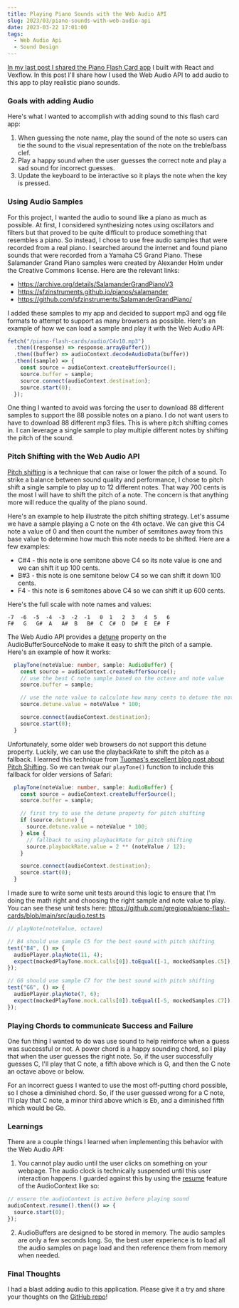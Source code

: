 ```yaml
---
title: Playing Piano Sounds with the Web Audio API
slug: 2023/03/piano-sounds-with-web-audio-api
date: 2023-03-22 17:01:00
tags:
  - Web Audio Api
  - Sound Design
---
```



[In my last post I shared the Piano Flash Card app](/2023/01/piano-flash-cards-react-app) I built with React and Vexflow. In this post I'll share how I used the Web Audio API to add audio to this app to play realistic piano sounds.

<DemoButtonGroup
  downloadLink="https://github.com/gregjopa/piano-flash-cards"
  downloadText="Source code"
  demoLink="https://www.gregjopa.com/piano-flash-cards/"
  demoText="Play the game"
/>

### Goals with adding Audio

Here's what I wanted to accomplish with adding sound to this flash card app:

1. When guessing the note name, play the sound of the note so users can tie the sound to the visual representation of the note on the treble/bass clef.
2. Play a happy sound when the user guesses the correct note and play a sad sound for incorrect guesses.
3. Update the keyboard to be interactive so it plays the note when the key is pressed.

### Using Audio Samples

For this project, I wanted the audio to sound like a piano as much as possible. At first, I considered synthesizing notes using oscillators and filters but that proved to be quite difficult to produce something that resembles a piano. So instead, I chose to use free audio samples that were recorded from a real piano.
I searched around the internet and found piano sounds that were recorded from a Yamaha C5 Grand Piano. These Salamander Grand Piano samples were created by Alexander Holm under the Creative Commons license. Here are the relevant links:

- https://archive.org/details/SalamanderGrandPianoV3
- https://sfzinstruments.github.io/pianos/salamander
- https://github.com/sfzinstruments/SalamanderGrandPiano/

I added these samples to my app and decided to support mp3 and ogg file formats to attempt to support as many browsers as possible. Here's an example of how we can load a sample and play it with the Web Audio API:

```js
fetch("/piano-flash-cards/audio/C4v10.mp3")
  .then((response) => response.arrayBuffer())
  .then((buffer) => audioContext.decodeAudioData(buffer))
  .then((sample) => {
    const source = audioContext.createBufferSource();
    source.buffer = sample;
    source.connect(audioContext.destination);
    source.start(0);
  });
```

One thing I wanted to avoid was forcing the user to download 88 different samples to support the 88 possible notes on a piano. I do not want users to have to download 88 different mp3 files. This is where pitch shifting comes in. I can leverage a single sample to play multiple different notes by shifting the pitch of the sound.

### Pitch Shifting with the Web Audio API

[Pitch shifting](https://en.wikipedia.org/wiki/Pitch_shift) is a technique that can raise or lower the pitch of a sound. To strike a balance between sound quality and performance, I chose to pitch shift a single sample to play up to 12 different notes. That way 700 cents is the most I will have to shift the pitch of a note. The concern is that anything more will reduce the quality of the piano sound.

Here's an example to help illustrate the pitch shifting strategy. Let's assume we have a sample playing a C note on the 4th octave. We can give this C4 note a value of 0 and then count the number of semitones away from this base value to determine how much this note needs to be shifted. Here are a few examples:

- C#4 - this note is one semitone above C4 so its note value is one and we can shift it up 100 cents.
- B#3 - this note is one semitone below C4 so we can shift it down 100 cents.
- F4 - this note is 6 semitones above C4 so we can shift it up 600 cents.

Here's the full scale with note names and values:

```
-7  -6  -5  -4  -3  -2  -1   0  1   2  3   4  5   6
F#   G   G#  A   A#  B   B#  C  C#  D  D#  E  E#  F
```

The Web Audio API provides a [detune](https://developer.mozilla.org/en-US/docs/Web/API/AudioBufferSourceNode/detune) property on the AudioBufferSourceNode to make it easy to shift the pitch of a sample. Here's an example of how it works:

```ts
  playTone(noteValue: number, sample: AudioBuffer) {
    const source = audioContext.createBufferSource();
    // use the best C note sample based on the octave and note value
    source.buffer = sample;

    // use the note value to calculate how many cents to detune the note
    source.detune.value = noteValue * 100;

    source.connect(audioContext.destination);
    source.start(0);
  }
```

Unfortunately, some older web browsers do not support this detune property. Luckily, we can use the playbackRate to shift the pitch as a fallback. I learned this technique from [Tuomas's excellent blog post about Pitch Shifting](https://zpl.fi/pitch-shifting-in-web-audio-api/). So we can tweak our `playTone()` function to include this fallback for older versions of Safari:

```ts
  playTone(noteValue: number, sample: AudioBuffer) {
    const source = audioContext.createBufferSource();
    source.buffer = sample;

    // first try to use the detune property for pitch shifting
    if (source.detune) {
      source.detune.value = noteValue * 100;
    } else {
      // fallback to using playbackRate for pitch shifting
      source.playbackRate.value = 2 ** (noteValue / 12);
    }

    source.connect(audioContext.destination);
    source.start(0);
  }
```

I made sure to write some unit tests around this logic to ensure that I'm doing the math right and choosing the right sample and note value to play. You can see these unit tests here: https://github.com/gregjopa/piano-flash-cards/blob/main/src/audio.test.ts

```ts
// playNote(noteValue, octave)

// B4 should use sample C5 for the best sound with pitch shifting
test("B4", () => {
  audioPlayer.playNote(11, 4);
  expect(mockedPlayTone.mock.calls[0]).toEqual([-1, mockedSamples.C5]);
});

// G6 should use sample C7 for the best sound with pitch shifting
test("G6", () => {
  audioPlayer.playNote(7, 6);
  expect(mockedPlayTone.mock.calls[0]).toEqual([-5, mockedSamples.C7]);
});
```

### Playing Chords to communicate Success and Failure

One fun thing I wanted to do was use sound to help reinforce when a guess was successful or not. A power chord is a happy sounding chord, so I play that when the user guesses the right note. So, if the user successfully guesses C, I'll play that C note, a fifth above which is G, and then the C note an octave above or below.

For an incorrect guess I wanted to use the most off-putting chord possible, so I chose a diminished chord. So, if the user guessed wrong for a C note, I'll play that C note, a minor third above which is Eb, and a diminished fifth which would be Gb.

### Learnings

There are a couple things I learned when implementing this behavior with the Web Audio API:

1. You cannot play audio until the user clicks on something on your webpage. The audio clock is technically suspended until this user interaction happens. I guarded against this by using the [resume](https://developer.mozilla.org/en-US/docs/Web/API/AudioContext/resume) feature of the AudioContext like so:

```js
// ensure the audioContext is active before playing sound
audioContext.resume().then(() => {
  source.start(0);
});
```

2. AudioBuffers are designed to be stored in memory. The audio samples are only a few seconds long. So, the best user experience is to load all the audio samples on page load and then reference them from memory when needed.

### Final Thoughts

I had a blast adding audio to this application. Please give it a try and share your thoughts on the [GitHub repo](https://github.com/gregjopa/piano-flash-cards)!

